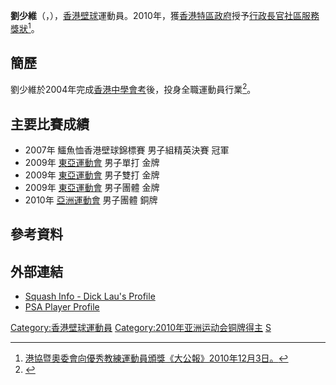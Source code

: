 {{Infobox 壁球選手
| 姓名 = LAU Siu Wai Dick 
| 外號 = 
| 地區 = {{HKG}}
| 居住地 = {{HK}}
| 出生日期 = {{Birth date and age|1985|12|20}}<ref name="廣州亞運">{{Cite web |url=http://www.gz2010.cn/info/CHN_CHN/ZB/ZBB101A_SQ@@@@@@@@@@@@@@@CHN_number=215932.html |title=2010年广州亚运会官方网站 壁球 - 刘少维 - 简历 |access-date=2010-11-25 |archive-date=2018-09-29 |archive-url=https://web.archive.org/web/20180929053405/http://www.gz2010.cn/info/CHN_CHN/ZB/ZBB101A_SQ@@@@@@@@@@@@@@@CHN_number=215932.html |dead-url=no }}</ref>
| 出生地點 ={{HKG-1959}}
| 逝世日期 = 
| 逝世地點 = 
| 身高 ={{height|m=1.78|ft}}<ref name="廣州亞運"/>
| 體重 ={{weight|kg=75|lb}} <ref name="廣州亞運"/>
| 就讀大學 = 
| 轉打職業 =2004年 
| 退休 =
| 持拍 = 
| 教練 = [[蔡玉坤|蔡玉坤]]
| 裝備 = 
| 官方網站 = 
| 比賽資料 = 男子單打 
| 最高世界排名 = 75
| 最高世界排名日期  = [[2010年9月|2010年9月]]
| 現今世界排名 = 95
| 現今世界排名日期  = [[2010年12月|2010年12月]]
| medaltemplates=
{{MedalSport|男子[[壁球|壁球]]}}
{{MedalCountry | {{HKG}} }}
{{MedalCompetition | [[亞洲運動會|亞洲運動會]]}}
{{MedalBronze | [[2010年亞洲運動會|2010年 廣州]] | [[2010年亞洲運動會壁球比賽|男子團體]] }}
{{MedalCompetition | [[東亞運動會|東亞運動會]]}}
{{MedalGold | [[2009年東亞運動會|2009年 香港]] | [[2009年東亞運動會壁球比賽|男子單打]] }}
{{MedalGold | [[2009年東亞運動會|2009年 香港]] | [[2009年東亞運動會壁球比賽|男子雙打]] }}
{{MedalGold | [[2009年東亞運動會|2009年 香港]] | [[2009年東亞運動會壁球比賽|男子團體]] }}
| updated = 2010年12月9日
}}
'''劉少維'''（'''{{lang|en|LAU Siu Wai Dick}}'''，{{bd|1985年|12月20日|catIdx=L劉}}），[[香港|香港]][[壁球|壁球]]運動員。2010年，獲[[香港特區政府|香港特區政府]]授予[[行政長官社區服務獎狀|行政長官社區服務獎狀]]<ref>[http://www.takungpao.com.hk/news/10/12/03/WF-1328752.htm 港協暨奧委會向優秀教練運動員頒獎《大公報》2010年12月3日。]{{dead link|date=2017年11月 |bot=InternetArchiveBot |fix-attempted=yes }}</ref>。

==簡歷==
劉少維於2004年完成[[香港中學會考|香港中學會考]]後，投身全職運動員行業<ref>{{Cite web |url=http://edblog.hkedcity.net/eag/interview/squash/ |title=劉少維 - 壁球 |accessdate=2010-11-25 |archive-date=2010-03-29 |archive-url=https://web.archive.org/web/20100329195303/http://edblog.hkedcity.net/eag/interview/squash |dead-url=no }}</ref>。

==主要比賽成績==
*2007年 鱷魚恤香港壁球錦標賽 男子組精英決賽 冠軍
*2009年 [[2009年東亞運動會|東亞運動會]] 男子單打 金牌
*2009年 [[2009年東亞運動會|東亞運動會]] 男子雙打 金牌
*2009年 [[2009年東亞運動會|東亞運動會]] 男子團體 金牌
*2010年 [[2010年亞洲運動會|亞洲運動會]] 男子團體 銅牌

==參考資料==
{{reflist}}

==外部連結==
*[http://www.squashinfo.com/players/777-dick-lau Squash Info - Dick Lau's Profile] {{Wayback|url=http://www.squashinfo.com/players/777-dick-lau |date=20181002120511 }}{{en}}
*[http://www.psa-squash.com/entry/ranking.php?player=T02960 PSA Player Profile] {{Wayback|url=http://www.psa-squash.com/entry/ranking.php?player=T02960 |date=20110624102928 }}{{en}}


{{DEFAULTSORT:LAU Siu Wai}}
[[Category:香港壁球運動員|Category:香港壁球運動員]]
[[Category:2010年亚洲运动会铜牌得主|Category:2010年亚洲运动会铜牌得主]]
[[Category:劉姓|S]]